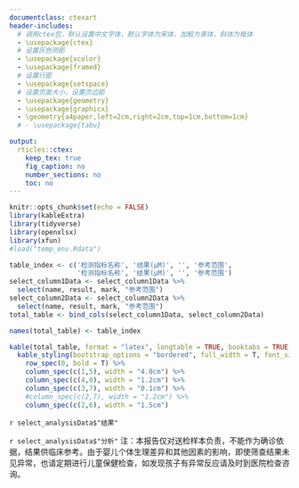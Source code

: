 ```yaml
---
documentclass: ctexart
header-includes:
  # 调用ctex包，默认设置中文字体，默认字体为宋体，加粗为黑体，斜体为楷体
  - \usepackage{ctex}
  # 设置灰色阴影
  - \usepackage{xcolor}
  - \usepackage{framed}
  # 设置行距
  - \usepackage{setspace}
  # 设置页面大小，设置页边距
  - \usepackage{geometry}
  - \usepackage{graphicx}
  - \geometry{a4paper,left=2cm,right=2cm,top=1cm,bottom=1cm}
  # - \usepackage{tabu}

output:
  rticles::ctex:
    keep_tex: true
    fig_caption: no
    number_sections: no
    toc: no
---
```


```r
knitr::opts_chunk$set(echo = FALSE)
library(kableExtra)
library(tidyverse)
library(openxlsx)
library(xfun)
#load("temp_env.Rdata")
```

\colorlet{shadecolor}{gray!50}

<!-- 设置行距 -->
<!-- 居中显示 -->
<!-- 设置字号：小三 -->
<!-- 粗体显示 -->
<!-- 根据institute变量显示标题 -->
\singlespacing 
\begin{center}
\zihao{3}
\textbf{`r institution`}
\\
\zihao{-3}
\textbf{遗传代谢病串联质谱检测报告}
\end{center}
<!-- 加阴影 -->
<!-- 设置字号：五号 -->
\begin{shaded}
\zihao{5}
\textbf{样本信息：}
\end{shaded}
\doublespacing 
\zihao{-5}
\begin{tabu} to \linewidth {>{\raggedright}X>{\raggedright}X>{\raggedright}X>{\raggedright}X>{\raggedright}X>{\raggedright}X>{\raggedleft}X>{\raggedleft}X}
\mbox{母亲姓名：} & \mbox{`r select_clinicalData$母亲姓名`} & \mbox{样本编码：} & `r select_clinicalData$样本编码` & \mbox{样本类型：} & \mbox{`r select_clinicalData$样本类型`} & \mbox{联系电话：} & \mbox{`r select_clinicalData$联系电话`} \\
\mbox{受检者姓名：} & \mbox{`r select_clinicalData$受检者姓名`} & \mbox{采血日期：} & \mbox{`r as.Date(as.numeric(select_clinicalData$采血日期), origin = "1899-12-30")`} & \mbox{出生日期：} & \mbox{`r as.Date(as.numeric(select_clinicalData$出生日期), origin = "1899-12-30")`} & \mbox{检测日期：} & \mbox{`r as.Date(as.numeric(select_clinicalData$检测日期), origin = "1899-12-30")`} \\
\mbox{受检者性别：} & \mbox{`r select_clinicalData$受检者性别`} & \mbox{住院号：} & \mbox{`r select_clinicalData$住院号`} & \mbox{送检医院：} & \multicolumn{2}{c}{`r select_clinicalData$送检医院`} \\
\mbox{送检科室：} & \mbox{`r select_clinicalData$送检科室`} & & & \mbox{实验编号：} & \mbox{`r select_clinicalData$实验编号`} \\
\end{tabu}
<!-- # ```{r fig.showtext = TRUE, warning = FALSE, out.width = "100%"} -->
<!-- # total_index <- c('母亲姓名：', '受检者姓名：', '受检者性别：', '送检科室：', -->
<!-- #                  '样本编码：', '采血日期：', '住院号：', -->
<!-- #                  '样本类型：', '出生日期：', '送检医院：', '实验编号：', -->
<!-- #                  '联系电话：', '检测日期：') -->
<!-- # blank_table <- tibble('Index1'=total_index[c(1,2,3,4)], -->
<!-- #                       'Content1'=c('','','',''), -->
<!-- #                       'Index2'=c(total_index[c(4,5,6)],''), -->
<!-- #                       'Content2'=c('','','',''), -->
<!-- #                       'Index3'=total_index[c(7,8,9,10)], -->
<!-- #                       'Content3'=c('','','',''), -->
<!-- #                       'Index4'=c(total_index[c(11,12,13)],''), -->
<!-- #                       'Content4'=c('','','','')) -->
<!-- # kable(blank_table, "latex", col.names = NULL, booktabs = T) %>% -->
<!-- #   kable_styling(bootstrap_options = "striped", full_width = T, font_size = 8.5) -->
<!-- # ``` -->
<!--  -->
\singlespacing 
\begin{shaded}
\zihao{5}
\textbf{检测结果：}
\end{shaded}
\zihao{-5}
```r
table_index <- c('检测指标名称', '结果(μM)', '', '参考范围',
                 '检测指标名称', '结果(μM)', '', '参考范围')
select_column1Data <- select_column1Data %>%
  select(name, result, mark, "参考范围")
select_column2Data <- select_column2Data %>%
  select(name, result, mark, "参考范围")
total_table <- bind_cols(select_column1Data, select_column2Data) 

names(total_table) <- table_index

kable(total_table, format = "latex", longtable = TRUE, booktabs = TRUE, linesep = "") %>%
  kable_styling(bootstrap_options = "bordered", full_width = T, font_size = 8.0) %>%
    row_spec(0, bold = T) %>%
    column_spec(c(1,5), width = "4.0cm") %>%
    column_spec(c(4,8), width = "1.2cm") %>%
    column_spec(c(3,7), width = "0.1cm") %>%
    #column_spec(c(2,7), width = "1.2cm") %>%
    column_spec(c(2,6), width = "1.5cm")
```
\zihao{5}\textbf{结果：} \zihao{5}`r select_analysisData$"结果"`

\zihao{5}\textbf{分析：} \zihao{5}`r select_analysisData$"分析"` 
\vspace*{1\baselineskip} 
\zihao{5}
\begin{tabu} to \linewidth {>{\raggedright}X>{\raggedright}X>{\raggedright}X>{\raggedright}X>{\raggedright}X>{\raggedright}X}
\textbf{检测人：} & \graphicspath{{`r normalize_path(detectorFile)`}}\includegraphics{`r str_split(basename(detectorFile),"\\.")[[1]][1]`} & \textbf{审核人：} & \graphicspath{{`r normalize_path(assesserFile)`}}\includegraphics{`r str_split(basename(assesserFile),"\\.")[[1]][1]`} & \textbf{报告日期：} & {`r Sys.Date()`}\\
\end{tabu}
注：本报告仅对送检样本负责，不能作为确诊依据，结果供临床参考。由于婴儿个体生理差异和其他因素的影响，即使筛查结果未见异常，也请定期进行儿童保健检查，如发现孩子有异常反应请及时到医院检查咨询。
<!-- footnotetext without number is from                                     -->
<!-- https://tex.stackexchange.com/questions/30720/footnote-without-a-marker -->
\newcommand\extrafootertext[1]{%
    \bgroup
    \renewcommand\thefootnote{\fnsymbol{footnote}}%
    \renewcommand\thempfootnote{\fnsymbol{mpfootnote}}%
    \footnotetext[0]{#1}%
    \egroup
}
\extrafootertext{`r institutionAddress`}